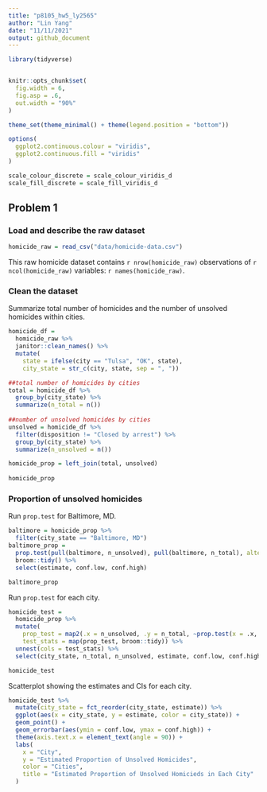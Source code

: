 ```yaml
---
title: "p8105_hw5_ly2565"
author: "Lin Yang"
date: "11/11/2021"
output: github_document
---
```


```r
library(tidyverse)


knitr::opts_chunk$set(
  fig.width = 6,
  fig.asp = .6,
  out.width = "90%"
)

theme_set(theme_minimal() + theme(legend.position = "bottom"))

options(
  ggplot2.continuous.colour = "viridis",
  ggplot2.continuous.fill = "viridis"
)

scale_colour_discrete = scale_colour_viridis_d
scale_fill_discrete = scale_fill_viridis_d
```

## Problem 1

### Load and describe the raw dataset

```r
homicide_raw = read_csv("data/homicide-data.csv")
```
This raw homicide dataset contains `r nrow(homicide_raw)` observations of `r ncol(homicide_raw)` variables: `r names(homicide_raw)`.

### Clean the dataset

Summarize total number of homicides and the number of unsolved homicides within cities.
```r
homicide_df = 
  homicide_raw %>% 
  janitor::clean_names() %>% 
  mutate(
    state = ifelse(city == "Tulsa", "OK", state),
    city_state = str_c(city, state, sep = ", "))

##total number of homicides by cities
total = homicide_df %>% 
  group_by(city_state) %>% 
  summarize(n_total = n()) 
  
##number of unsolved homicides by cities
unsolved = homicide_df %>% 
  filter(disposition != "Closed by arrest") %>% 
  group_by(city_state) %>% 
  summarize(n_unsolved = n())

homicide_prop = left_join(total, unsolved)
  
homicide_prop
```

### Proportion of unsolved homicides

Run `prop.test` for Baltimore, MD.
```r
baltimore = homicide_prop %>% 
  filter(city_state == "Baltimore, MD")
baltimore_prop = 
  prop.test(pull(baltimore, n_unsolved), pull(baltimore, n_total), alternative = "two.sided", conf.level = 0.95) %>% 
  broom::tidy() %>% 
  select(estimate, conf.low, conf.high)

baltimore_prop
```

Run `prop.test` for each city.
```r
homicide_test = 
  homicide_prop %>%
  mutate(
    prop_test = map2(.x = n_unsolved, .y = n_total, ~prop.test(x = .x, n = .y, alternative = "two.sided", conf.level = 0.95)),
    test_stats = map(prop_test, broom::tidy)) %>% 
  unnest(cols = test_stats) %>% 
  select(city_state, n_total, n_unsolved, estimate, conf.low, conf.high )

homicide_test
```

Scatterplot showing the estimates and CIs for each city.

```r
homicide_test %>% 
  mutate(city_state = fct_reorder(city_state, estimate)) %>% 
  ggplot(aes(x = city_state, y = estimate, color = city_state)) +
  geom_point() +
  geom_errorbar(aes(ymin = conf.low, ymax = conf.high)) +
  theme(axis.text.x = element_text(angle = 90)) +
  labs(
    x = "City",
    y = "Estimated Proportion of Unsolved Homicides",
    color = "Cities",
    title = "Estimated Proportion of Unsolved Homicieds in Each City"
  )
```



